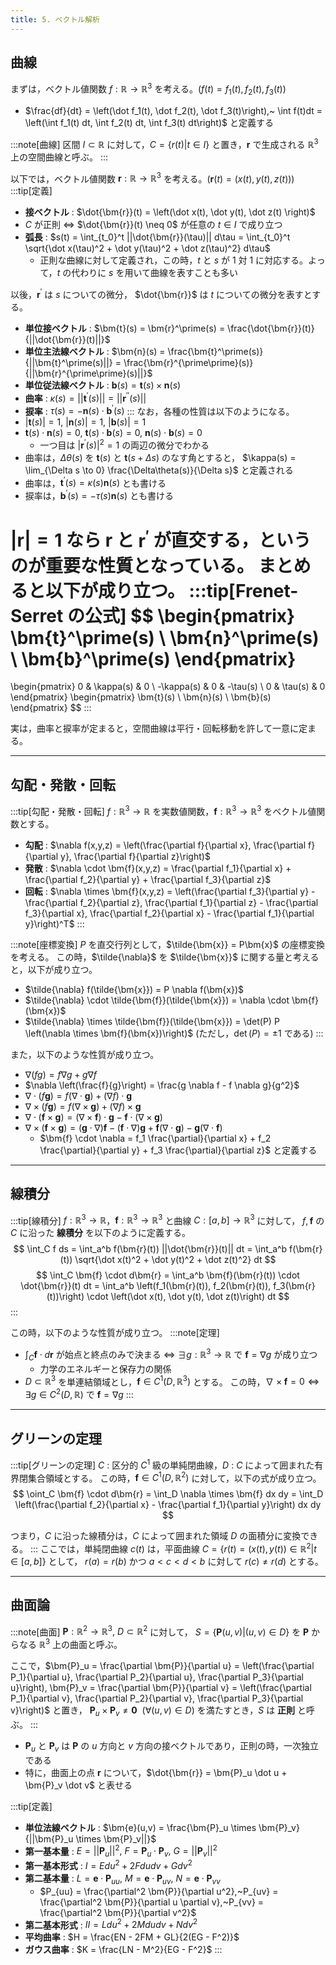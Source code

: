 ```yaml
---
title: 5. ベクトル解析
---
```



## 曲線
まずは，ベクトル値関数 $f : \mathbb{R} \to \mathbb{R}^3$ を考える。$(f(t) = f_1(t), f_2(t), f_3(t))$
- $\frac{df}{dt} = \left(\dot f_1(t), \dot f_2(t), \dot f_3(t)\right),~
\int f(t)dt = \left(\int f_1(t) dt, \int f_2(t) dt, \int f_3(t) dt\right)$ と定義する

:::note[曲線]
区間 $I \subset \mathbb{R}$ に対して，$C = \{r(t) | t \in I\}$ と置き，$\bm{r}$ で生成される $\mathbb{R}^3$ 上の空間曲線と呼ぶ。
:::

以下では，ベクトル値関数 $\bm{r} : \mathbb{R} \to \mathbb{R}^3$ を考える。$(\bm{r}(t) = (x(t), y(t), z(t)))$
:::tip[定義]
- **接ベクトル** : $\dot{\bm{r}}(t) = \left(\dot x(t), \dot y(t), \dot z(t) \right)$
- $C$ が正則 $\Leftrightarrow$ $\dot{\bm{r}}(t) \neq 0$ が任意の $t \in I$ で成り立つ
- **弧長** : $s(t) = \int_{t_0}^t ||\dot{\bm{r}}(\tau)|| d\tau = \int_{t_0}^t \sqrt{\dot x(\tau)^2 + \dot y(\tau)^2 + \dot z(\tau)^2} d\tau$
    - 正則な曲線に対して定義され，この時，$t$ と $s$ が 1 対 1 に対応する。よって，$t$ の代わりに $s$ を用いて曲線を表すことも多い

以後，$\bm{r}^\prime$ は $s$ についての微分， $\dot{\bm{r}}$ は $t$ についての微分を表すとする。
- **単位接ベクトル** : $\bm{t}(s) = \bm{r}^\prime(s) = \frac{\dot{\bm{r}}(t)}{||\dot{\bm{r}}(t)||}$
- **単位主法線ベクトル** : $\bm{n}(s) = \frac{\bm{t}^\prime(s)}{||\bm{t}^\prime(s)||} = \frac{\bm{r}^{\prime\prime}(s)}{||\bm{r}^{\prime\prime}(s)||}$
- **単位従法線ベクトル** : $\bm{b}(s) = \bm{t}(s) \times \bm{n}(s)$
- **曲率** : $\kappa(s) = ||\bm{t}^\prime(s)|| = ||\bm{r}^{\prime\prime}(s)||$
- **捩率** : $\tau(s) = - \bm{n}(s) \cdot \bm{b}^\prime(s)$
:::
なお，各種の性質は以下のようになる。
- $|\bm{t}(s)| = 1,~|\bm{n}(s)| = 1,~|\bm{b}(s)| = 1$
- $\bm{t}(s) \cdot \bm{n}(s) = 0,~\bm{t}(s) \cdot \bm{b}(s) = 0,~\bm{n}(s) \cdot \bm{b}(s) = 0$
    - 一つ目は $|\bm{r}^\prime(s)|^2 = 1$ の両辺の微分でわかる
- 曲率は，$\Delta\theta(s)$ を $\bm{t}(s)$ と $\bm{t}(s + \Delta s)$ のなす角とすると，
$\kappa(s) = \lim_{\Delta s \to 0} \frac{\Delta\theta(s)}{\Delta s}$ と定義される
- 曲率は，$\bm{t}^\prime(s) = \kappa(s) \bm{n}(s)$ とも書ける
- 捩率は，$\bm{b}^\prime(s) = -\tau(s) \bm{n}(s)$ とも書ける

$|\bm{r}| = 1$ なら $\bm{r}$ と $\bm{r}^\prime$ が直交する，というのが重要な性質となっている。
まとめると以下が成り立つ。
:::tip[Frenet-Serret の公式]
$$
\begin{pmatrix}
\bm{t}^\prime(s) \\
\bm{n}^\prime(s) \\
\bm{b}^\prime(s)
\end{pmatrix}
=
\begin{pmatrix}
0 & \kappa(s) & 0 \\
-\kappa(s) & 0 & -\tau(s) \\
0 & \tau(s) & 0
\end{pmatrix}
\begin{pmatrix}
\bm{t}(s) \\
\bm{n}(s) \\
\bm{b}(s)
\end{pmatrix}
$$
:::

実は，曲率と捩率が定まると，空間曲線は平行・回転移動を許して一意に定まる。

---
## 勾配・発散・回転
:::tip[勾配・発散・回転]
$f: \mathbb{R}^3 \to \mathbb{R}$ を実数値関数，$\bm{f} : \mathbb{R}^3 \to \mathbb{R}^3$ をベクトル値関数とする。
- **勾配** : $\nabla f(x,y,z) = \left(\frac{\partial f}{\partial x}, \frac{\partial f}{\partial y}, \frac{\partial f}{\partial z}\right)$
- **発散** : $\nabla \cdot \bm{f}(x,y,z) = \frac{\partial f_1}{\partial x} + \frac{\partial f_2}{\partial y} + \frac{\partial f_3}{\partial z}$
- **回転** : $\nabla \times \bm{f}(x,y,z) = \left(\frac{\partial f_3}{\partial y} - \frac{\partial f_2}{\partial z}, \frac{\partial f_1}{\partial z} - \frac{\partial f_3}{\partial x}, \frac{\partial f_2}{\partial x} - \frac{\partial f_1}{\partial y}\right)^T$
:::

:::note[座標変換]
$P$ を直交行列として，$\tilde{\bm{x}} = P\bm{x}$ の座標変換を考える。
この時，$\tilde{\nabla}$ を $\tilde{\bm{x}}$ に関する量と考えると，以下が成り立つ。
- $\tilde{\nabla} f(\tilde{\bm{x}}) = P \nabla f(\bm{x})$
- $\tilde{\nabla} \cdot \tilde{\bm{f}}(\tilde{\bm{x}}) = \nabla \cdot \bm{f}(\bm{x})$
- $\tilde{\nabla} \times \tilde{\bm{f}}(\tilde{\bm{x}}) = \det(P) P \left(\nabla \times \bm{f}(\bm{x})\right)$ (ただし，$\det(P) = \pm 1$ である)
:::

また，以下のような性質が成り立つ。
- $\nabla (fg) = f \nabla g + g \nabla f$
- $\nabla \left(\frac{f}{g}\right) = \frac{g \nabla f - f \nabla g}{g^2}$
- $\nabla \cdot (f \bm{g}) = f (\nabla \cdot \bm{g}) + (\nabla f) \cdot \bm{g}$
- $\nabla \times (f \bm{g}) = f (\nabla \times \bm{g}) + (\nabla f) \times \bm{g}$
- $\nabla \cdot (\bm{f} \times \bm{g}) = \left(\nabla \times \bm{f}\right) \cdot \bm{g} - \bm{f} \cdot \left(\nabla \times \bm{g}\right)$
- $\nabla \times (\bm{f} \times \bm{g}) = \left(\bm{g} \cdot \nabla\right) \bm{f} - \left(\bm{f} \cdot \nabla\right) \bm{g} + \bm{f} (\nabla \cdot \bm{g}) - \bm{g} (\nabla \cdot \bm{f})$
    - $\bm{f} \cdot \nabla = f_1 \frac{\partial}{\partial x} + f_2 \frac{\partial}{\partial y} + f_3 \frac{\partial}{\partial z}$ と定義する

---
## 線積分
:::tip[線積分]
$f : \mathbb{R}^3 \to \mathbb{R}$，$\bm{f} : \mathbb{R}^3 \to \mathbb{R}^3$ と曲線 $C : [a,b] \to \mathbb{R}^3$ に対して，
$f,\bm{f}$ の $C$ に沿った **線積分** を以下のように定義する。
$$
\int_C f ds = \int_a^b f(\bm{r}(t)) ||\dot{\bm{r}}(t)|| dt = \int_a^b f(\bm{r}(t)) \sqrt{\dot x(t)^2 + \dot y(t)^2 + \dot z(t)^2} dt
$$
$$
\int_C \bm{f} \cdot d\bm{r} = \int_a^b \bm{f}(\bm{r}(t)) \cdot \dot{\bm{r}}(t) dt 
= \int_a^b \left(f_1(\bm{r}(t)), f_2(\bm{r}(t)), f_3(\bm{r}(t))\right) \cdot \left(\dot x(t), \dot y(t), \dot z(t)\right) dt
$$
:::

この時，以下のような性質が成り立つ。
:::note[定理]
- $\int_C \bm{f} \cdot d\bm{r}$ が始点と終点のみで決まる $\Leftrightarrow$ $\exists g : \mathbb{R}^3 \to \mathbb{R}$ で $\bm{f} = \nabla g$ が成り立つ
    - 力学のエネルギーと保存力の関係
- $D \subset \mathbb{R}^3$ を単連結領域とし，$\bm{f} \in C^1(D, \mathbb{R}^3)$ とする。
この時，$\nabla \times \bm{f} = 0 \Leftrightarrow \exists g \in C^2(D, \mathbb{R})$ で $\bm{f} = \nabla g$ 
:::

---
## グリーンの定理
:::tip[グリーンの定理]
$C$ : 区分的 $C^1$ 級の単純閉曲線，$D$ : $C$ によって囲まれた有界閉集合領域とする。
この時，$\bm{f} \in C^1(D, \mathbb{R}^2)$ に対して，以下の式が成り立つ。
$$
\oint_C \bm{f} \cdot d\bm{r} = \int_D \nabla \times \bm{f} dx dy = \int_D \left(\frac{\partial f_2}{\partial x} - \frac{\partial f_1}{\partial y}\right) dx dy
$$

つまり，$C$ に沿った線積分は，$C$ によって囲まれた領域 $D$ の面積分に変換できる。
:::
ここでは，単純閉曲線 $c(t)$ は，平面曲線 $C = \{r(t) = (x(t), y(t)) \in \mathbb{R}^2 | t \in [a,b]\}$ として，
$r(a) = r(b)$ かつ $a < c < d < b$ に対して $r(c) \neq r(d)$ とする。

---
## 曲面論
:::note[曲面]
$\bm{P} : \mathbb{R}^2 \to \mathbb{R}^3,~D \subset \mathbb{R}^2$ に対して，
$S = \{\bm{P}(u,v) | (u,v) \in D\}$ を $\bm{P}$ からなる $\mathbb{R}^3$ 上の曲面と呼ぶ。

ここで，$\bm{P}_u = \frac{\partial \bm{P}}{\partial u} = 
\left(\frac{\partial P_1}{\partial u}, \frac{\partial P_2}{\partial u}, \frac{\partial P_3}{\partial u}\right),
\bm{P}_v = \frac{\partial \bm{P}}{\partial v} = 
\left(\frac{\partial P_1}{\partial v}, \frac{\partial P_2}{\partial v}, \frac{\partial P_3}{\partial v}\right)$ と置き，
$\bm{P}_u \times \bm{P}_v \neq \bm{0}~~(\forall (u,v) \in D)$ を満たすとき，$S$ は **正則** と呼ぶ。
:::
- $\bm{P}_u$ と $\bm{P}_v$ は $\bm{P}$ の $u$ 方向と $v$ 方向の接ベクトルであり，正則の時，一次独立である
- 特に，曲面上の点 $\bm{r}$ について，$\dot{\bm{r}} = \bm{P}_u \dot u + \bm{P}_v \dot v$ と表せる

:::tip[定義]
- **単位法線ベクトル** : $\bm{e}(u,v) = \frac{\bm{P}_u \times \bm{P}_v}{||\bm{P}_u \times \bm{P}_v||}$
- **第一基本量** : $E = ||\bm{P}_u||^2,~F = \bm{P}_u \cdot \bm{P}_v,~G = ||\bm{P}_v||^2$
- **第一基本形式** : $I = E du^2 + 2F dudv + G dv^2$
- **第二基本量** : $L = \bm{e} \cdot \bm{P}_{uu},~M = \bm{e}\cdot \bm{P}_{uv},~N = \bm{e} \cdot \bm{P}_{vv}$
    - $P_{uu} = \frac{\partial^2 \bm{P}}{\partial u^2},~P_{uv} = \frac{\partial^2 \bm{P}}{\partial u \partial v},~P_{vv} = \frac{\partial^2 \bm{P}}{\partial v^2}$
- **第二基本形式** : $II = L du^2 + 2M dudv + N dv^2$
- **平均曲率** : $H = \frac{EN - 2FM + GL}{2(EG - F^2)}$
- **ガウス曲率** : $K = \frac{LN - M^2}{EG - F^2}$
:::